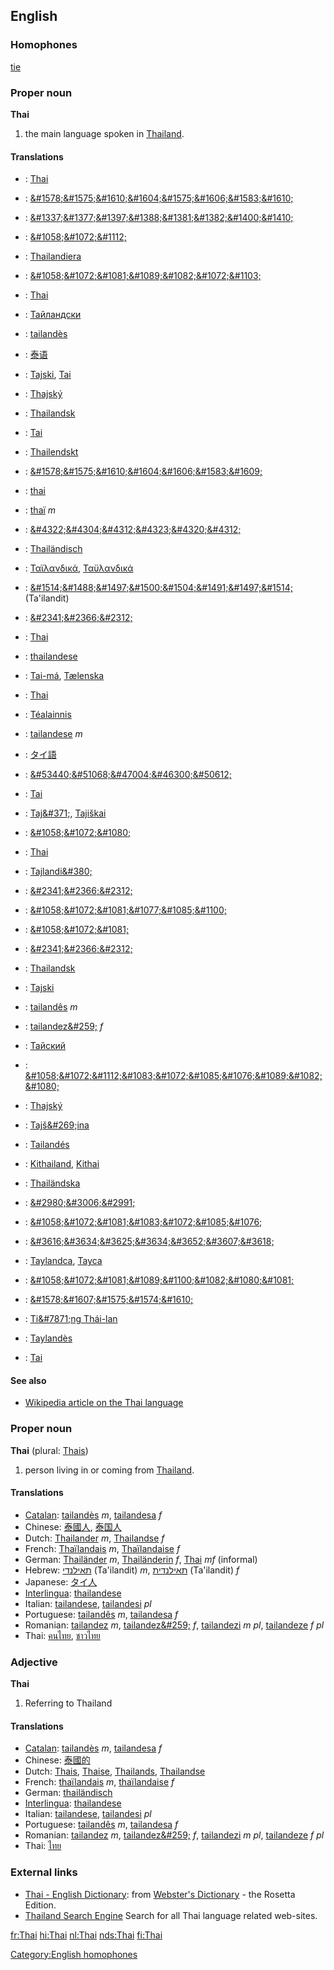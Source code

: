 ==English==
===Homophones===
[[tie]]
===Proper noun===
'''Thai'''

#the main language spoken in [[Thailand]].

====Translations====
*{{af}}: [[Thai]]
*{{ar}}: [[&#1578;&#1575;&#1610;&#1604;&#1575;&#1606;&#1583;&#1610;]]
*{{hy}}: [[&#1337;&#1377;&#1397;&#1388;&#1381;&#1382;&#1400;&#1410;]]
*{{az}}: [[&#1058;&#1072;&#1112;]]
*{{eu}}: [[Thailandiera]]
*{{be}}: [[&#1058;&#1072;&#1081;&#1089;&#1082;&#1072;&#1103;]]
*{{br}}: [[Thai]]
*{{bg}}: [[Тайландски]]
*{{ca}}: [[tailandès]] {{m}}
*{{zh}}: [[泰语]]
*{{hr}}: [[Tajski]], [[Tai]]
*{{cs}}: [[Thajský]]
*{{da}}: [[Thailandsk]]
*{{et}}: [[Tai]]
*{{fo}}: [[Thailendskt]]
*{{fa}}: [[&#1578;&#1575;&#1610;&#1604;&#1606;&#1583;&#1609;]]
*{{fi}}: [[thai]]
*{{fr}}: [[thaï]] ''m''
*{{ka}}: [[&#4322;&#4304;&#4312;&#4323;&#4320;&#4312;]]
*{{de}}: [[Thailändisch]] {{n}}
*{{el}}: [[Ταϊλανδικά]], [[Ταϋλανδικά]]
*{{he}}: [[&#1514;&#1488;&#1497;&#1500;&#1504;&#1491;&#1497;&#1514;]] (Ta'ilandit) {{f}}
*{{hi}}: [[&#2341;&#2366;&#2312;]]
*{{hu}}: [[Thai]]
*{{ia}}: [[thailandese]]
*{{is}}: [[Tai-má]], [[Tælenska]]
*{{id}}: [[Thai]]
*{{ga}}: [[Téalainnis]]
*{{it}}: [[tailandese]] ''m''
*{{ja}}: [[タイ語]]
*{{ko}}: [[&#53440;&#51068;&#47004;&#46300;&#50612;]]
*{{lv}}: [[Tai]]
*{{lt}}: [[Taj&#371;]], [[Tajiškai]]
*{{mk}}: [[&#1058;&#1072;&#1080;]]
*{{ml}}: [[Thai]]
*{{mt}}: [[Tajlandi&#380;]]
*{{mr}}: [[&#2341;&#2366;&#2312;]]
*{{mdf}}: [[&#1058;&#1072;&#1081;&#1077;&#1085;&#1100;]]
*{{mn}}: [[&#1058;&#1072;&#1081;]]
*{{ne}}: [[&#2341;&#2366;&#2312;]]
*{{no}}: [[Thailandsk]]
*{{pl}}: [[Tajski]]
*{{pt}}: [[tailandês]] ''m''
*{{ro}}: [[tailandez&#259;]] ''f''
*{{ru}}: [[Тайский]]
*{{sr}}: [[&#1058;&#1072;&#1112;&#1083;&#1072;&#1085;&#1076;&#1089;&#1082;&#1080;]]
*{{sk}}: [[Thajský]]
*{{sl}}: [[Tajš&#269;ina]]
*{{es}}: [[Tailandés]]
*{{sw}}: [[Kithailand]], [[Kithai]]
*{{sv}}: [[Thailändska]]
*{{tm}}: [[&#2980;&#3006;&#2991;]]
*{{tt}}: [[&#1058;&#1072;&#1081;&#1083;&#1072;&#1085;&#1076;]]
*{{th}}: [[&#3616;&#3634;&#3625;&#3634;&#3652;&#3607;&#3618;]]
*{{tr}}: [[Taylandca]], [[Tayca]]
*{{uk}}: [[&#1058;&#1072;&#1081;&#1089;&#1100;&#1082;&#1080;&#1081;]]
*{{ur}}: [[&#1578;&#1607;&#1575;&#1574;&#1610;]]
*{{vi}}: [[Ti&#7871;ng Thái-lan]]
*{{wa}}: [[Taylandès]]
*{{cy}}: [[Tai]]

====See also====
*[[w:Thai language|Wikipedia article on the Thai language]]

===Proper noun===
'''Thai''' (plural: [[Thais]])

#person living in or coming from [[Thailand]].

====Translations====
*[[Catalan]]: [[tailandès]] ''m'', [[tailandesa]] ''f''
*Chinese: [[泰國人]], [[泰国人]]
*Dutch: [[Thailander]] ''m'', [[Thailandse]] ''f''
*French: [[Thaïlandais]] ''m'', [[Thaïlandaise]] ''f''
*German: [[Thailänder]] ''m'', [[Thailänderin]] ''f'', [[Thai]] ''mf'' (informal)
*Hebrew: [[תאילנדי]] (Ta'ilandit) ''m'', [[תאילנדית]] (Ta'ilandit) ''f''
*Japanese: [[タイ人]]
*[[Interlingua]]: [[thailandese]]
*Italian: [[tailandese]], [[tailandesi]] ''pl''
*Portuguese: [[tailandês]] ''m'', [[tailandesa]] ''f''
*Romanian: [[tailandez]] ''m'', [[tailandez&#259;]] ''f'', [[tailandezi]] ''m pl'', [[tailandeze]] ''f pl''
*Thai: [[คนไทย]], [[ชาวไทย]]

===Adjective===
'''Thai'''

# Referring to Thailand

====Translations====
*[[Catalan]]: [[tailandès]] ''m'', [[tailandesa]] ''f''
*Chinese: [[泰國的]]
*Dutch: [[Thais]], [[Thaise]], [[Thailands]], [[Thailandse]]
*French: [[thaïlandais]] ''m'', [[thaïlandaise]] ''f''
*German: [[thailändisch]]
*[[Interlingua]]: [[thailandese]]
*Italian: [[tailandese]], [[tailandesi]] ''pl''
*Portuguese: [[tailandês]] ''m'', [[tailandesa]] ''f''
*Romanian: [[tailandez]] ''m'', [[tailandez&#259;]] ''f'', [[tailandezi]] ''m pl'', [[tailandeze]] ''f pl''
*Thai: [[ไทย]]

=== External links ===
{{interwiktionary|code=th}}
*[http://www.websters-online-dictionary.org/definition/Thai-english/ Thai - English Dictionary]: from [http://www.websters-online-dictionary.org/ Webster's Dictionary] - the Rosetta Edition.
*[http://www.thaipro.com Thailand Search Engine] Search for all Thai language related web-sites.

[[Category:English homophones]]

[[fr:Thai]]
[[hi:Thai]]
[[nl:Thai]]
[[nds:Thai]]
[[fi:Thai]]